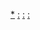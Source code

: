 {{Categories by country|nocat}}

[[Category:各国交通事故|*]]
[[Category:非洲交通事故|:]]
[[Category:非洲各国交通史|:]]
[[Category:非洲各国事故|:]]